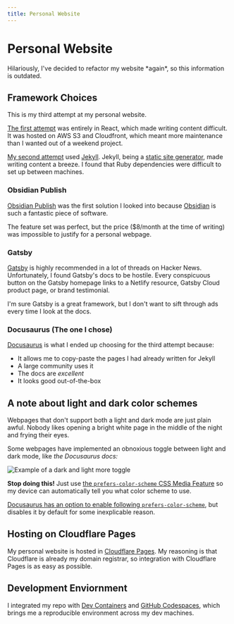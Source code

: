 ```yaml
---
title: Personal Website
---
```



# Personal Website

<Callout type="info">
  Hilariously, I've decided to refactor my website *again*, so this information
  is outdated.
</Callout>

## Framework Choices

This is my third attempt at my personal website.

[The first attempt](https://github.com/AFRUITPIE/Brian-Shuryan-React) was entirely in React, which made writing content difficult. It was hosted on AWS S3 and Cloudfront, which meant more maintenance than I wanted out of a weekend project.

[My second attempt](https://github.com/AFRUITPIE/Brian-Shuryan-Blog-Jekyll) used [Jekyll](https://jekyllrb.com). Jekyll, being a [static site generator](https://en.wikipedia.org/wiki/Static_site_generator), made writing content a breeze. I found that Ruby dependencies were difficult to set up between machines.

### Obsidian Publish

[Obsidian Publish](https://obsidian.md/publish) was the first solution I looked into because [Obsidian](https://obsidian.md) is such a fantastic piece of software.

The feature set was perfect, but the price ($8/month at the time of writing) was impossible to justify for a personal webpage.

### Gatsby

[Gatsby](https://www.gatsbyjs.com) is highly recommended in a lot of threads on Hacker News. Unfortunately, I found Gatsby's docs to be hostile. Every conspicuous button on the Gatsby homepage links to a Netlify resource, Gatsby Cloud product page, or brand testimonial.

I'm sure Gatsby is a great framework, but I don't want to sift through ads every time I look at the docs.

### Docusaurus (The one I chose)

[Docusaurus](https://docusaurus.io) is what I ended up choosing for the third attempt because:

- It allows me to copy-paste the pages I had already written for Jekyll
- A large community uses it
- The docs are _excellent_
- It looks good out-of-the-box

## A note about light and dark color schemes

Webpages that don't support both a light and dark mode are just plain awful. Nobody likes opening a bright white page in the middle of the night and frying their eyes.

Some webpages have implemented an obnoxious toggle between light and dark mode, like _the Docusaurus docs:_

<Image
  src="/assets/appearance-toggle.png"
  alt="Example of a dark and light more toggle"
  width={500}
  height={500}
/>

**Stop doing this!** Just use [the `prefers-color-scheme` CSS Media Feature](https://developer.mozilla.org/en-US/docs/Web/CSS/@media/prefers-color-scheme) so my device can automatically tell you what color scheme to use.

[Docusaurus has an option to enable following `prefers-color-scheme`](https://docusaurus.io/docs/api/themes/configuration#color-mode---dark-mode), but disables it by default for some inexplicable reason.

## Hosting on Cloudflare Pages

My personal website is hosted in [Cloudflare Pages](https://pages.cloudflare.com). My reasoning is that Cloudflare is already my domain registrar, so integration with Cloudflare Pages is as easy as possible.

## Development Enviornment

I integrated my repo with [Dev Containers](https://containers.dev) and [GitHub Codespaces](https://github.com/features/codespaces), which brings me a reproducible environment across my dev machines.

